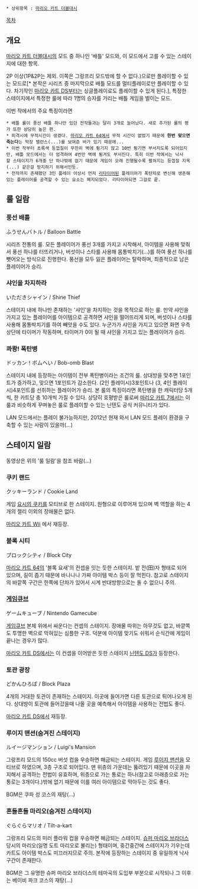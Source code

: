  * 상위항목 : [[마리오 카트 더블대시]]

[[목차]]

== 개요 ==
[[마리오 카트 더블대시]]의 모드 중 하나인 '배틀' 모드와, 이 모드에서 고를 수 있는 스테이지에 대한 항목.

2P 이상(1P&2P는 제외. 이쪽은 그랑프리 모드밖에 할 수 없다.)으로만 플레이할 수 있는 모드로[* 본작은 시리즈 중 마지막으로 배틀 모드를 멀티플레이로만 플레이할 수 있다. 차기작인 [[마리오 카트 DS]]부터는 싱글플레이로도 플레이할 수 있게 된다.], 특정한 스테이지에서 특정한 룰에 따라 1명의 승자를 가리는 배틀 게임을 벌이는 모드.

이번 작에서의 주요 특징이라면
 * 배틀 룰이 풍선 배틀 하나만 있던 전작들과는 달리 3개로 늘어났다. 새로 추가된 룰의 평가 또한 상당히 높은 편.
 * 피격시에 무적시간이 생겼다. [[마리오 카트 64]]에서 무적 시간이 없었기 때문에 '''한번 맞으면 죽는다'''는 막장 밸런스(...)를 보여준 바가 있기 때문에...
 * 이번 작부터 초록색 등껍질이 무한히 벽에 튕기지 않고 10번 튕기면 부서지도록 되어있지만, 배틀 모드에서는 더 엄격하여 4번만 벽에 튕겨도 부서진다. 특히 이번 작에서는 낙사할 스테이지가 6개중 단 하나밖에 없기 때문에 게임이 오래 진행될수록 펼쳐지는 등껍질 지옥(...) 같은걸 방지하기 위해서인듯.
 * 전작까지 존재했던 3인 플레이 이상시 먼저 [[리타이어]]된 플레이어가 폭탄차로 변신해 생존해있는 플레이어를 공격할 수 있는 요소는 폐지되었다. 리타이어되면 그걸로 끝.
== 룰 일람 ==
=== 풍선 배틀 ===
ふうせんバトル / Balloon Battle

{{{#!html
<object width="560" height="315"><param name="movie" value="http://www.youtube.com/v/TE0rsNKi1ac?version=3&amp;hl=ko_KR"></param><param name="allowFullScreen" value="true"></param><param name="allowscriptaccess" value="always"></param><embed src="http://www.youtube.com/v/TE0rsNKi1ac?version=3&amp;hl=ko_KR" type="application/x-shockwave-flash" width="560" height="315" allowscriptaccess="always" allowfullscreen="true"></embed></object>
}}}
{{{#!html
<object width="560" height="315"><param name="movie" value="http://www.youtube.com/v/YRUnO3HK2Vs?version=3&amp;hl=ko_KR"></param><param name="allowFullScreen" value="true"></param><param name="allowscriptaccess" value="always"></param><embed src="http://www.youtube.com/v/YRUnO3HK2Vs?version=3&amp;hl=ko_KR" type="application/x-shockwave-flash" width="560" height="315" allowscriptaccess="always" allowfullscreen="true"></embed></object>
}}}

시리즈 전통의 룰. 모든 플레이어가 풍선 3개를 가지고 시작해서, 아이템을 사용해 맞춰서 풍선 하나를 터뜨리거나, 버섯이나 스타를 사용해 몸통박치기(...)를 하여 풍선 하나를 뺏어오는 방식으로 진행한다. 풍선을 모두 잃은 플레이어는 탈락하며, 최종적으로 남은 플레이어가 승리.
=== 샤인을 차지하라 ===
いただきシャイン / Shine Thief

{{{#!html
<object width="560" height="315"><param name="movie" value="http://www.youtube.com/v/ReauLCwYHiU?version=3&amp;hl=ko_KR"></param><param name="allowFullScreen" value="true"></param><param name="allowscriptaccess" value="always"></param><embed src="http://www.youtube.com/v/ReauLCwYHiU?version=3&amp;hl=ko_KR" type="application/x-shockwave-flash" width="560" height="315" allowscriptaccess="always" allowfullscreen="true"></embed></object>
}}}
{{{#!html
<object width="560" height="315"><param name="movie" value="http://www.youtube.com/v/vN5K_SsXWRI?version=3&amp;hl=ko_KR"></param><param name="allowFullScreen" value="true"></param><param name="allowscriptaccess" value="always"></param><embed src="http://www.youtube.com/v/vN5K_SsXWRI?version=3&amp;hl=ko_KR" type="application/x-shockwave-flash" width="560" height="315" allowscriptaccess="always" allowfullscreen="true"></embed></object>
}}}

스테이지 내에 하나만 존재하는 '샤인'을 차지하는 것을 목적으로 하는 룰. 만약 샤인을 가지고 있는 플레이어를 아이템으로 공격하면 샤인을 떨어뜨리게 되며, 버섯이나 스타를 사용해 몸통박치기를 하여 빼앗을 수도 있다. 누군가가 샤인을 가지고 있으면 화면 우측 상단에 타이머가 작동하며, 타이머가 0이 될 때 샤인을 가지고 있는 플레이어가 승리.
=== 콰쾅! 폭탄병 ===
ドッカン！ボムへい / Bob-omb Blast

{{{#!html
<object width="560" height="315"><param name="movie" value="http://www.youtube.com/v/C3zsbhLk8U4?version=3&amp;hl=ko_KR"></param><param name="allowFullScreen" value="true"></param><param name="allowscriptaccess" value="always"></param><embed src="http://www.youtube.com/v/C3zsbhLk8U4?version=3&amp;hl=ko_KR" type="application/x-shockwave-flash" width="560" height="315" allowscriptaccess="always" allowfullscreen="true"></embed></object>
}}}
{{{#!html
<object width="560" height="315"><param name="movie" value="http://www.youtube.com/v/C3zsbhLk8U4?version=3&amp;hl=ko_KR"></param><param name="allowFullScreen" value="true"></param><param name="allowscriptaccess" value="always"></param><embed src="http://www.youtube.com/v/C3zsbhLk8U4?version=3&amp;hl=ko_KR" type="application/x-shockwave-flash" width="560" height="315" allowscriptaccess="always" allowfullscreen="true"></embed></object>
}}}

스테이지 내에 등장하는 아이템이 전부 폭탄병이라는 조건의 룰. 상대방을 맞추면 1포인트가 증가하고, 맞으면 1포인트가 감소한다. (2인 플레이시)3포인트나 (3, 4인 플레이시)4포인트를 선취하는 플레이어가 승리. 본 룰의 특징이라면 폭탄병을 한 캐릭터당 5개씩, 한 카트당 총 10개씩 가질 수 있다. 상당히 호평받은 룰로써 [[마리오 카트 7]]에서는 이 룰과 비슷하게 꾸며놓은 룰로 플레이할 수 있는 닌텐도 공식 커뮤니티가 있다.

LAN 모드에서는 플레이 불가능하지만, 2012년 현재 와서 LAN 모드 플레이 환경을 구축할 수 있는 사람이 있을까(...)
== 스테이지 일람 ==
동영상은 위의 '룰 일람'을 참조 바람(...)
=== 쿠키 랜드 ===
クッキーランド / Cookie Land

게임 [[요시의 쿠키]]를 모티브로 한 스테이지. 원형으로 이루어져 있으며 벽 역할을 하는 4개의 젤리 이외의 장애물은 없다.

[[마리오 카트 Wii]] 에서 재등장.
=== 블록 시티 ===
ブロックシティ / Block City

[[마리오 카트 64]]의 '블록 요새'의 컨셉을 잇는 듯한 스테이지. 밭 전(田)자 형태로 되어 있으며, 길이 좁기 때문에 바나나나 가짜 아이템 박스 등이 잘 먹힌다. 참고로 스테이지의 바깥쪽 구간은 한쪽에 단차가 있어서 시계 반대방향으로는 돌 수 없으니 주의.
=== [[게임큐브]] ===
ゲームキューブ / Nintendo Gamecube

[[게임큐브]] 본체 위에서 싸운다는 컨셉의 스테이지. 장애물 따위는 아무것도 없고, 바깥쪽도 투명한 벽으로 막혀있는 심플한 구조. 덕분에 아이템 맞기도 쉬워서 순식간에 게임이 끝나는 경우가 많다.

[[마리오 카트 DS]]에서는 이 컨셉을 이어받은 듯한 스테이지 [[닌텐도 DS]]가 등장한다.
=== 토관 광장 ===
どかんひろば / Block Plaza

4개의 거대한 토관이 존재하는 스테이지. 이곳에 들어가면 다른 토관으로 튀어나오게 된다. 상대방이 토관에 들어갔을때 나올 곳을 예측해서 아이템을 사용하는 전법도 좋다.

[[마리오 카트 DS]]에서 재등장.
=== 루이지 맨션(숨겨진 스테이지) ===
ルイージマンション / Luigi's Mansion

그랑프리 모드의 150cc 버섯 컵을 우승하면 해금되는 스테이지. 게임 [[루이지 맨션]]을 모티브로 하였으며, 3층 구조로 되어있다. 맨 위층의 가운데는 뚫려있기 때문에 이곳을 차지해서 공격하는 전법이 유효하며, 위층으로 가는 통로는 하나(참고로 아래층으로 가는 통로는 3개이다.)밖에 없기 때문에 이를 여러 아이템으로 막아두는 것도 좋다.

BGM은 쿠파 성 코스의 재탕(...)
=== 흔들흔들 마리오(숨겨진 스테이지) ===
ぐらぐらマリオ / Tilt-a-kart

그랑프리 모드의 미러 플라워 컵을 우승하면 해금되는 스테이지. [[슈퍼 마리오 브라더스]] 당시의 마리오(일명 도트 마리오로 불리는) 형태이며, 중간중간에 스테이지가 기우는데 카트도 아이템 박스도 미끄러지므로 주의. 본작에 등장하는 스테이지 중 유일하게 낙사 구간이 존재한다.

BGM은 그 유명한 슈퍼 마리오 브라더스의 테마곡의 도입부 부분으로 시작되나 그 이후는 베이비 파크 코스의 재탕(...)
